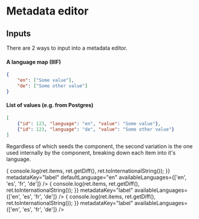 

<Meta title="Metadata editor" />

# Metadata editor

## Inputs
There are 2 ways to input into a metadata editor.

#### A language map (IIIF)
```json
{
    "en": ["Some value"],
    "de": ["Some other value"]
}
```

#### List of values (e.g. from Postgres)
```json
[
    {"id": 123, "language": "en", "value": "Some value"},
    {"id": 123, "language": "de", "value": "Some other value"}
]
```

Regardless of which seeds the component, the second variation is the one used internally
by the component, breaking down each item into it's language.

<Preview>
  <Story name="List of values">
    <MetadataEditor
      fields={[
        { id: 123, language: 'en', key: 'label', value: 'Some value' },
        { id: 124, language: 'de', key: 'label', value: 'Some other value' },
      ]}
      onSave={ret => {
        console.log(ret.items, ret.getDiff(), ret.toInternationalString());
      }}
      metadataKey="label"
      defaultLanguage="en"
      availableLanguages={['en', 'es', 'fr', 'de']}
    />
  </Story>
</Preview>

<Preview>
  <Story name="Language map (iiif)">
    <MetadataEditor
      fields={{
        en: ['Some value'],
        de: ['Some other value'],
      }}
      onSave={ret => {
        console.log(ret.items, ret.getDiff(), ret.toInternationalString());
      }}
      metadataKey="label"
      availableLanguages={['en', 'es', 'fr', 'de']}
    />
  </Story>
</Preview>

<Preview>
  <Story name="No default">
    <MetadataEditor
      fields={[]}
      onSave={ret => {
        console.log(ret.items, ret.getDiff(), ret.toInternationalString());
      }}
      metadataKey="label"
      availableLanguages={['en', 'es', 'fr', 'de']}
    />
  </Story>
</Preview>
